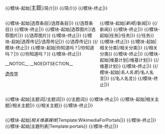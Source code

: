 <!-- 此主题利用subst:box 制作  -->

{{生物學系列頁面}}
<div style="float:right; width:100%">
{{/模块-起始|<big>{{PAGENAME}}主题</big>|{{FULLPAGENAME}}/简介|}}
{{{{FULLPAGENAME}}/简介}}
{{/模块-终止|}}
</div>
<div style="float:left; width:60%;"> <!-- This width added to the the margin below to equal 99%-->
{{/模块-起始|选荐条目|{{FULLPAGENAME}}/选荐条目|}} 
{{{{FULLPAGENAME}}/选荐条目}}
{{/模块-终止|}}
{{/模块-起始|选荐图片|{{FULLPAGENAME}}/选荐图片|}} 
{{{{FULLPAGENAME}}/选荐图片}}
{{/模块-终止|}}
{{/模块-起始|选荐传记|{{FULLPAGENAME}}/选荐传记|}} 
{{{{FULLPAGENAME}}/选荐传记}}
{{/模块-终止|}}
{{/模块-起始|你知道吗？|{{FULLPAGENAME}}/你知道吗？|}}
{{{{FULLPAGENAME}}/你知道吗？}}
{{/模块-终止|}}
</div>
<div style="float:right; width:39%"> <!-- This margin should be right of the above -->
{{/模块-起始|''{{PAGENAME}}新闻''|{{FULLPAGENAME}}/{{PAGENAME}}新闻|}}
{{{{FULLPAGENAME}}/{{PAGENAME}}新闻}}
{{/模块-终止|}}
{{/模块-起始|任务|{{FULLPAGENAME}}/任务|}}
{{{{FULLPAGENAME}}/任务}}
{{/模块-终止|}}
{{/模块-起始|相关分类|{{FULLPAGENAME}}/相关分类|}}
{{{{FULLPAGENAME}}/相关分类}}
{{/模块-终止|}}
{{/模块-起始|维基计划|{{FULLPAGENAME}}/维基计划|}} 
{{{{FULLPAGENAME}}/维基计划}}
{{/模块-终止|}}
{{/模块-起始|''名人名言''|{{FULLPAGENAME}}/名人名言|}}
{{{{FULLPAGENAME}}/名人名言}}
{{/模块-终止|}}
</div>
<div style="float:right; width:100%">
{{/模块-起始|{{PAGENAME}}主题词|{{FULLPAGENAME}}/{{PAGENAME}}主题词|}}   
{{{{FULLPAGENAME}}/{{PAGENAME}}主题词}}
{{/模块-终止|}}
{{/模块-起始|相关主题|{{FULLPAGENAME}}/相关主题|}} 
{{{{FULLPAGENAME}}/相关主题}}
{{/模块-终止|}}
</div>
<div style="float:right;
width:100%">
{{/模块-起始|''相关维基媒体''|Template:WikimediaForPortals|}}
{{WikimediaForPortals}}
{{/模块-终止|}}
{{/模块-起始|主題列表|Template:portals}}
{{portals}}
{{/模块-终止|}}
</div>
{{Purgepage}}
__NOTOC__ __NOEDITSECTION__
[[Category:科学专题|遗传学]]